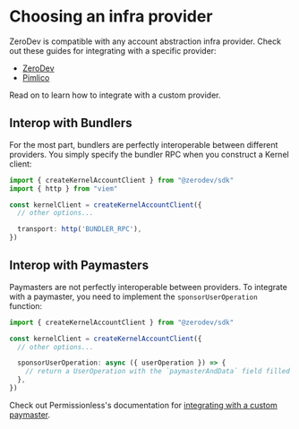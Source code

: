 
<VersionWarning version="5.3.x" /> 

# Choosing an infra provider

ZeroDev is compatible with any account abstraction infra provider.  Check out these guides for integrating with a specific provider:

- [ZeroDev](/meta-infra/intro)
- [Pimlico](/sdk/v5_3_x/infra/pimlico)

Read on to learn how to integrate with a custom provider.

## Interop with Bundlers

For the most part, bundlers are perfectly interoperable between different providers.  You simply specify the bundler RPC when you construct a Kernel client:

```typescript
import { createKernelAccountClient } from "@zerodev/sdk"
import { http } from "viem"

const kernelClient = createKernelAccountClient({
  // other options...

  transport: http('BUNDLER_RPC'),
})
```

## Interop with Paymasters

Paymasters are not perfectly interoperable between providers.  To integrate with a paymaster, you need to implement the `sponsorUserOperation` function:

```typescript
import { createKernelAccountClient } from "@zerodev/sdk"

const kernelClient = createKernelAccountClient({
  // other options...

  sponsorUserOperation: async ({ userOperation }) => {
    // return a UserOperation with the `paymasterAndData` field filled
  },
})
```

Check out Permissionless's documentation for [integrating with a custom paymaster](https://docs.pimlico.io/permissionless/how-to/paymasters/use-custom-paymaster).